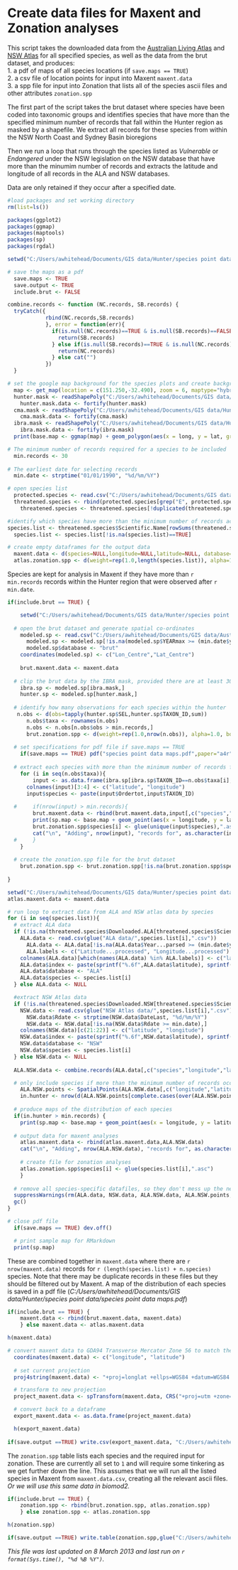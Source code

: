 Create data files for Maxent and Zonation analyses
========================================================

This script takes the downloaded data from the [Australian Living Atlas](http://www.ala.org.au/species-by-location/) and [NSW Atlas](http://www.environment.nsw.gov.au/atlaspublicapp/UI_Modules/ATLAS_/AtlasSearch.aspx) for all specified species, as well as the data from the brut dataset, and produces:   
1. a pdf of maps of all species locations (if `save.maps == TRUE`)   
2. a csv file of location points for input into Maxent `maxent.data`   
3. a spp file for input into Zonation that lists all of the species ascii files and other attributes `zonation.spp`  

The first part of the script takes the brut dataset where species have been coded into taxonomic groups and identifies species that have more than the specified minimum number of records that fall within the Hunter region as masked by a shapefile. We extract all records for these species from within the NSW North Coast and Sydney Basin bioregions  

Then we run a loop that runs through the species listed as *Vulnerable* or *Endangered* under the NSW legislation on the NSW database that have more than the minumim number of records and extracts the latitude and longitude of all records in the ALA and NSW databases.   

Data are only retained if they occur after a specified date.


```r
#load packages and set working directory
rm(list=ls())

packages(ggplot2)
packages(ggmap)
packages(maptools)
packages(sp)
packages(rgdal)

setwd("C:/Users/awhitehead/Documents/GIS data/Hunter/species point data/")

# save the maps as a pdf
  save.maps <- TRUE
  save.output <- TRUE
  include.brut <- FALSE

combine.records <- function (NC.records, SB.records) {
  tryCatch({
            rbind(NC.records,SB.records)
            }, error = function(err){
              if(is.null(NC.records)==TRUE & is.null(SB.records)==FALSE){
                return(SB.records)
              } else if(is.null(SB.records)==TRUE & is.null(NC.records)==FALSE){
                return(NC.records)
              } else cat("")
            })
  }

# set the google map background for the species plots and create background map
  map <- get_map(location = c(151.250,-32.490), zoom = 6, maptype="hybrid", color="bw")
  hunter.mask <- readShapePoly("C:/Users/awhitehead/Documents/GIS data/Hunter/data from Brendan/data/variables/projected GDA94/poly_lower_hunter.shp")
    hunter.mask.data <- fortify(hunter.mask)
  cma.mask <- readShapePoly("C:/Users/awhitehead/Documents/GIS data/Hunter/Plans/HCR_CMA/HCR_CMA_GDA94.shp")
    cma.mask.data <- fortify(cma.mask)
  ibra.mask <- readShapePoly("C:/Users/awhitehead/Documents/GIS data/Hunter/Plans/Bioregions/hunter_bioregions.shp")
    ibra.mask.data <- fortify(ibra.mask)
  print(base.map <- ggmap(map) + geom_polygon(aes(x = long, y = lat, group = group), data=hunter.mask.data, colour = 'yellow', fill = 'black', alpha = .1, size = .3) + geom_polygon(aes(x = long, y = lat, group = group), data=ibra.mask.data, colour = 'light blue', fill = 'black', alpha = .1, size = .3))

# The minimum number of records required for a species to be included  
  min.records <- 30
  
# The earliest date for selecting records
  min.date <- strptime("01/01/1990", "%d/%m/%Y")

# open species list
  protected.species <- read.csv("C:/Users/awhitehead/Documents/GIS data/Hunter/species point data/IBRA threatened species list.csv")
  threatened.species <- rbind(protected.species[grep("E", protected.species$NSW.status),], protected.species[grep("V", protected.species$NSW.status),])
    threatened.species <- threatened.species[!duplicated(threatened.species),]

#identify which species have more than the minimum number of records across both atlases
species.list <- threatened.species$Scientific.Name[rowSums(threatened.species[,c("ALA.records","NSW.records")],na.rm=TRUE)>min.records]
  species.list <- species.list[!is.na(species.list)==TRUE]

# create empty dataframes for the output data
  maxent.data <- d(species=NULL,longitude=NULL,latitude=NULL, database=NULL)
  atlas.zonation.spp <- d(weight=rep(1.0,length(species.list)), alpha=1.0, bqp.row=1.0, bqp.buffer=1.0, cell.removal=1.0, species=NA )

```

Species are kept for analysis in Maxent if they have more than `r min.records` records within the Hunter region that were observed after `r min.date`. 

```r

if(include.brut == TRUE) {

    setwd("C:/Users/awhitehead/Documents/GIS data/Hunter/species point data/")
  
  # open the brut dataset and generate spatial co-ordinates
    modeled.sp <- read.csv("C:/Users/awhitehead/Documents/GIS data/Australia-wide/species data/modeledsp_order_brut.csv")
      modeled.sp <- modeled.sp[!is.na(modeled.sp$YEARmax >= (min.date$year+1900)),]
      modeled.sp$database <- "brut"
    coordinates(modeled.sp) <- c("Lon_Centre","Lat_Centre")
  
    brut.maxent.data <- maxent.data
  
  # clip the brut data by the IBRA mask, provided there are at least 30 points in the hunter region
    ibra.sp <- modeled.sp[ibra.mask,]
    hunter.sp <- modeled.sp[hunter.mask,]
  
  # identify how many observations for each species within the hunter
   n.obs <- d(obs=tapply(hunter.sp$SEL,hunter.sp$TAXON_ID,sum))
      n.obs$taxa <- rownames(n.obs)
      n.obs <- n.obs[n.obs$obs > min.records,]
      brut.zonation.spp <- d(weight=rep(1.0,nrow(n.obs)), alpha=1.0, bqp.row=1.0, bqp.buffer=1.0, cell.removal=1.0, species=NA )
  
  # set specifications for pdf file if save.maps == TRUE
    if(save.maps == TRUE) pdf("species point data maps.pdf",paper="a4r")
  
  # extract each species with more than the minimum number of records from brut dataset 
    for (i in seq(n.obs$taxa)){
        input <- as.data.frame(ibra.sp[ibra.sp$TAXON_ID==n.obs$taxa[i],])
      colnames(input)[3:4] <- c("latitude", "longitude")
      input$species <- paste(input$Ordertot,input$TAXON_ID)
      
  #     if(nrow(input) > min.records){
        brut.maxent.data <- rbind(brut.maxent.data,input[,c("species","longitude", "latitude", "database")])
        print(sp.map <- base.map + geom_point(aes(x = longitude, y = latitude,color=species), data = input, alpha=0.5))
        brut.zonation.spp$species[i] <- glue(unique(input$species),".asc")
        cat("\n", "Adding", nrow(input), "records for", as.character(input$species[i]), "to maxent data")
  #     }
    }
  
  # create the zonation.spp file for the brut dataset
    brut.zonation.spp <- brut.zonation.spp[!is.na(brut.zonation.spp$species),]
    
}

```

```r
setwd("C:/Users/awhitehead/Documents/GIS data/Hunter/species point data/")
atlas.maxent.data <- maxent.data

# run loop to extract data from ALA and NSW atlas data by species 
for (i in seq(species.list)){
  # extract ALA data
  if (!is.na(threatened.species$Downloaded.ALA[threatened.species$Scientific.Name == species.list[i]]) == TRUE){
    ALA.data <- read.csv(glue("ALA data/",species.list[i],".csv"))
      ALA.data <- ALA.data[!is.na(ALA.data$Year...parsed >= (min.date$year+1900)),]
      ALA.labels <- c("Latitude...processed", "Longitude...processed")
    colnames(ALA.data)[which(names(ALA.data) %in% ALA.labels)] <- c("latitude", "longitude")
    ALA.data$index <- paste(sprintf("%.6f",ALA.data$latitude), sprintf("%.6f",ALA.data$longitude))
    ALA.data$database <- "ALA"
    ALA.data$species <- species.list[i]
  } else ALA.data <- NULL

  #extract NSW Atlas data
  if (!is.na(threatened.species$Downloaded.NSW[threatened.species$Scientific.Name == species.list[i]]) == TRUE){
    NSW.data <- read.csv(glue("NSW Atlas data/",species.list[i],".csv"))
      NSW.data$Rdate <- strptime(NSW.data$DateLast, "%d/%m/%Y")
      NSW.data <- NSW.data[!is.na(NSW.data$Rdate >= min.date),]
    colnames(NSW.data)[c(21:22)] <- c("latitude", "longitude")
    NSW.data$index <- paste(sprintf("%.6f",NSW.data$latitude), sprintf("%.6f",NSW.data$longitude))
    NSW.data$database <- "NSW"
    NSW.data$species <- species.list[i]
  } else NSW.data <- NULL
  
  ALA.NSW.data <- combine.records(ALA.data[,c("species","longitude","latitude","database")],NSW.data[,c("species","longitude","latitude","database")])

  # only include species if more than the minimum number of records occur in the hunter
    ALA.NSW.points <- SpatialPoints(ALA.NSW.data[,c("longitude","latitude")])
    in.hunter <- nrow(d(ALA.NSW.points[complete.cases(over(ALA.NSW.points,hunter.mask)),]))
  
  # produce maps of the distribution of each species
  if(in.hunter > min.records) {
    print(sp.map <- base.map + geom_point(aes(x = longitude, y = latitude,color=database, shape=species), data = ALA.NSW.data, alpha=0.5))
  
  # output data for maxent analyses
    atlas.maxent.data <- rbind(atlas.maxent.data,ALA.NSW.data)
    cat("\n", "Adding", nrow(ALA.NSW.data), "records for", as.character(species.list[i]), "to maxent data")
  
    # create file for zonation analyses
    atlas.zonation.spp$species[i] <- glue(species.list[i],".asc")
    }
  
  # remove all species-specific datafiles, so they don't mess up the next round of the loop
  suppressWarnings(rm(ALA.data, NSW.data, ALA.NSW.data, ALA.NSW.points,in.hunter))
  gc()
}

# close pdf file
  if(save.maps == TRUE) dev.off()

  # print sample map for RMarkdown
  print(sp.map)
```
These are combined together in `maxent.data` where there are `r nrow(maxent.data)` records for `r (length(species.list) + n.species)` species.  Note that there may be duplicate records in these files but they should be filtered out by Maxent. A map of the distribution of each species is saved in a pdf file (*C:/Users/awhitehead/Documents/GIS data/Hunter/species point data/species point data maps.pdf*)

```r
if(include.brut == TRUE) {
    maxent.data <- rbind(brut.maxent.data, maxent.data)
    } else maxent.data <- atlas.maxent.data

h(maxent.data)

# convert maxent data to GDA94 Transverse Mercator Zone 56 to match the rest of the data
  coordinates(maxent.data) <- c("longitude", "latitude")
  
  # set current projection
  proj4string(maxent.data) <- "+proj=longlat +ellps=WGS84 +datum=WGS84 +no_defs"

  # transform to new projection
  project_maxent.data <- spTransform(maxent.data, CRS("+proj=utm +zone=56 +south +ellps=GRS80 +towgs84=0,0,0,0,0,0,0 +units=m +no_defs"))

  # convert back to a dataframe
  export_maxent.data <- as.data.frame(project_maxent.data)

  h(export_maxent.data)
                                  
if(save.output ==TRUE) write.csv(export_maxent.data, "C:/Users/awhitehead/Documents/GIS data/Hunter/species point data/maxent data/maxent.data.csv",row.names=FALSE)
```
The `zonation.spp` table lists each species and the required input for zonation.  These are currently all set to `1` and will require some tinkering as we get further down the line. This assumes that we will run all the listed species in Maxent from `maxent.data.csv`, creating all the relevant ascii files. *Or we will use this same data in biomod2.*

```r

if(include.brut == TRUE) {
    zonation.spp <- rbind(brut.zonation.spp, atlas.zonation.spp)
    } else zonation.spp <- atlas.zonation.spp

h(zonation.spp)

if(save.output ==TRUE) write.table(zonation.spp,glue("C:/Users/awhitehead/Documents/GIS data/Hunter/species point data/maxent data/zonation.spp.txt"),sep="\t",row.names=FALSE, col.names=FALSE)
```

*This file was last updated on 8 March 2013 and last run on `r format(Sys.time(), "%d %B %Y")`.*
